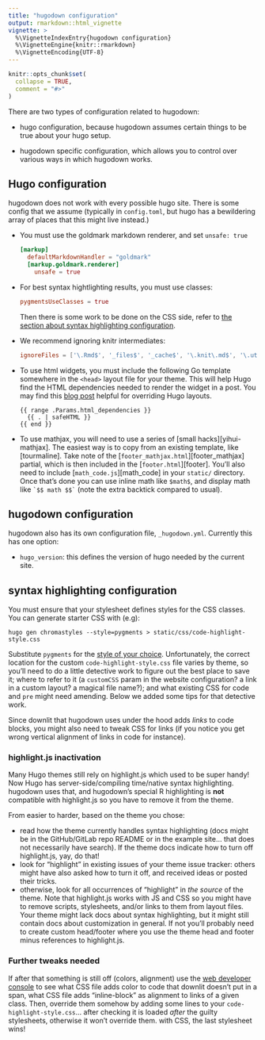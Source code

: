 ```yaml
---
title: "hugodown configuration"
output: rmarkdown::html_vignette
vignette: >
  %\VignetteIndexEntry{hugodown configuration}
  %\VignetteEngine{knitr::rmarkdown}
  %\VignetteEncoding{UTF-8}
---
```


```r
knitr::opts_chunk$set(
  collapse = TRUE,
  comment = "#>"
)
```

There are two types of configuration related to hugodown:

* hugo configuration, because hugodown assumes certain things to be true
  about your hugo setup.
  
* hugodown specific configuration, which allows you to control over various
  ways in which hugodown works.

## Hugo configuration

hugodown does not work with every possible hugo site. There is some config that we assume (typically in `config.toml`, but hugo has a bewildering array of places that this might live instead.)

*   You must use the goldmark markdown renderer, and set `unsafe: true`

    ```toml
    [markup]
      defaultMarkdownHandler = "goldmark"
      [markup.goldmark.renderer]
        unsafe = true
    ```

*   For best syntax hightlighting results, you must use classes:

    ```toml
    pygmentsUseClasses = true
    ```
    
    Then there is some work to be done on the CSS side, refer to
    [the section about syntax highlighting configuration](#syntax-highlighting-configuration).

*   We recommend ignoring knitr intermediates:

    ```toml
    ignoreFiles = ['\.Rmd$', '_files$', '_cache$', '\.knit\.md$', '\.utf8\.md$']
    ```

*   To use html widgets, you must include the following Go template somewhere
    in the `<head>` layout file for your theme. This will help Hugo find the 
    HTML dependencies needed to render the widget in a post. You may find this 
    [blog post](https://zwbetz.com/override-a-hugo-theme/) helpful for 
    overriding Hugo layouts.
  
    ```
    {{ range .Params.html_dependencies }}
      {{ . | safeHTML }}
    {{ end }}
    ```

*   To use mathjax, you will need to use a series of [small hacks][yihui-mathjax]. 
    The easiest way is to copy from an existing template, like [tourmaline].
    Take note of the [`footer_mathjax.html`][footer_mathjax] partial, which
    is then included in the [`footer.html`][footer]. You'll also need to include
    [`math_code.js`][math_code] in your `static/` directory. Once that's done
    you can use inline math like `$math$`, and display math like 
    `` `$$ math $$` `` (note the extra backtick compared to usual).

## hugodown configuration

hugodown also has its own configuration file, `_hugodown.yml`. Currently this has one option:

* `hugo_version`: this defines the version of hugo needed by the current site.

## syntax highlighting configuration

You must ensure that your stylesheet defines styles for the
CSS classes. You can generate starter CSS with (e.g):

```
hugo gen chromastyles --style=pygments > static/css/code-highlight-style.css
```

Substitute `pygments` for the [style of your choice][styles]. Unfortunately,
the correct location for the custom `code-highlight-style.css` file varies by theme, 
so you'll need to do a little 
detective work to figure out the best place to save it; where to refer to it 
(a `customCSS` param in the website configuration? a link in a custom layout? a magical file name?);
and what existing CSS for code and `pre` might need amending.
Below we added some tips for that detective work.

Since downlit that hugodown uses under the hood adds _links_ to code blocks, you 
might also need to tweak CSS for links (if you notice you get wrong vertical alignment 
    of links in code for instance).

### highlight.js inactivation

Many Hugo themes still rely on highlight.js which used to be super handy! 
Now Hugo has server-side/compiling time/native syntax highlighting. 
hugodown uses that, and hugodown's special R highlighting is **not** compatible with highlight.js 
so you have to remove it from the theme. 

From easier to harder, based on the theme you chose:

* read how the theme currently handles syntax highlighting 
(docs might be in the GitHub/GitLab repo README or in the example site... 
that does not necessarily have search). 
If the theme docs indicate how to turn off highlight.js, yay, do that!
* look for "highlight" in existing issues of your theme issue tracker: 
others might have also asked how to turn it off, 
and received ideas or posted their tricks.
* otherwise, look for all occurrences of "highlight" in _the source_ of the theme.
Note that highlight.js works with JS and CSS so you might have to remove scripts, stylesheets, 
and/or links to them from layout files.
Your theme might lack docs about syntax highlighting, but it might still contain docs 
about customization in general. 
If not you'll probably need to create custom head/footer where you use the theme head 
and footer minus references to highlight.js.

### Further tweaks needed

If after that something is still off (colors, alignment) use the [web developer console](https://developer.mozilla.org/en-US/docs/Tools/Web_Console/Opening_the_Web_Console) 
to see what CSS file adds color to code that downlit doesn't put in a span, 
what CSS file adds "inline-block" as alignment to links of a given class. 
Then, override them somehow by adding some lines to your `code-highlight-style.css`...
after checking it is loaded _after_ the guilty stylesheets, otherwise it won't override them.
with CSS, the last stylesheet wins!

[styles]: https://xyproto.github.io/splash/docs/longer/all.html
